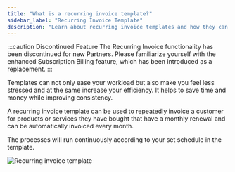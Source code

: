 ```yaml
---
title: "What is a recurring invoice template?"
sidebar_label: "Recurring Invoice Template"
description: "Learn about recurring invoice templates and how they can help streamline your billing processes"
---
```


:::caution Discontinued Feature
The Recurring Invoice functionality has been discontinued for new Partners. Please familiarize yourself with the enhanced Subscription Billing feature, which has been introduced as a replacement.
:::

Templates can not only ease your workload but also make you feel less stressed and at the same increase your efficiency. It helps to save time and money while improving consistency.

A recurring invoice template can be used to repeatedly invoice a customer for products or services they have bought that have a monthly renewal and can be automatically invoiced every month.

The processes will run continuously according to your set schedule in the template.

![Recurring invoice template](/img/commerce/commerce-invoices/recurring-invoice-template.jpg)